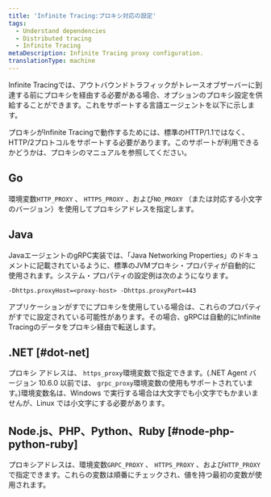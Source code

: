 ```yaml
---
title: 'Infinite Tracing:プロキシ対応の設定'
tags:
  - Understand dependencies
  - Distributed tracing
  - Infinite Tracing
metaDescription: Infinite Tracing proxy configuration.
translationType: machine
---
```


Infinite Tracingでは、アウトバウンドトラフィックがトレースオブザーバーに到達する前にプロキシを経由する必要がある場合、オプションのプロキシ設定を供給することができます。これをサポートする言語エージェントを以下に示します。

<Callout variant="important">
  プロキシがInfinite Tracingで動作するためには、標準のHTTP/1.1ではなく、HTTP/2プロトコルをサポートする必要があります。このサポートが利用できるかどうかは、プロキシのマニュアルを参照してください。
</Callout>

## Go

環境変数`HTTP_PROXY` 、 `HTTPS_PROXY` 、および`NO_PROXY` （または対応する小文字のバージョン）を使用してプロキシアドレスを指定します。

## Java

JavaエージェントのgRPC実装では、「Java Networking Properties」のドキュメントに記載されているように、標準のJVMプロキシ・プロパティが自動的に使用されます。システム・プロパティの設定例は次のようになります。

```
-Dhttps.proxyHost=<proxy-host> -Dhttps.proxyPort=443
```

アプリケーションがすでにプロキシを使用している場合は、これらのプロパティがすでに設定されている可能性があります。その場合、gRPCは自動的にInfinite Tracingのデータをプロキシ経由で転送します。

## .NET [#dot-net]

プロキシ アドレスは、 `https_proxy`環境変数で指定できます。(.NET Agent バージョン 10.6.0 以前では、 `grpc_proxy`環境変数の使用もサポートされています。)環境変数名は、Windows で実行する場合は大文字でも小文字でもかまいませんが、Linux では小文字にする必要があります。

## Node.js、PHP、Python、Ruby [#node-php-python-ruby]

プロキシアドレスは、環境変数`GRPC_PROXY` 、 `HTTPS_PROXY` 、および`HTTP_PROXY`で指定できます。これらの変数は順番にチェックされ、値を持つ最初の変数が使用されます。